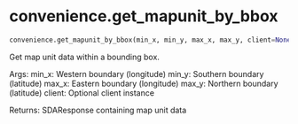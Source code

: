 # convenience.get_mapunit_by_bbox { #soildb.convenience.get_mapunit_by_bbox }

```python
convenience.get_mapunit_by_bbox(min_x, min_y, max_x, max_y, client=None)
```

Get map unit data within a bounding box.

Args:
    min_x: Western boundary (longitude)
    min_y: Southern boundary (latitude)
    max_x: Eastern boundary (longitude)
    max_y: Northern boundary (latitude)
    client: Optional client instance

Returns:
    SDAResponse containing map unit data